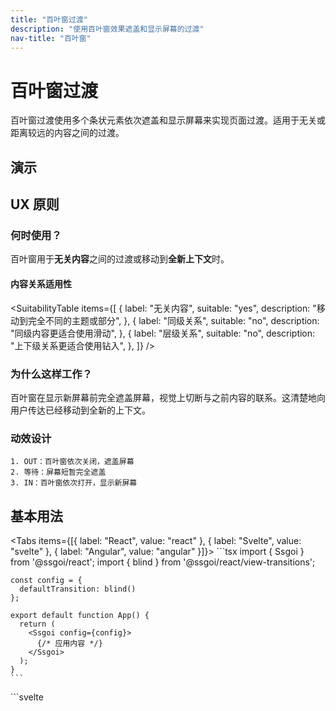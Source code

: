 ```yaml
---
title: "百叶窗过渡"
description: "使用百叶窗效果遮盖和显示屏幕的过渡"
nav-title: "百叶窗"
---
```


# 百叶窗过渡

百叶窗过渡使用多个条状元素依次遮盖和显示屏幕来实现页面过渡。适用于无关或距离较远的内容之间的过渡。

## 演示

<ViewTransitionDemo type="blind" />

## UX 原则

### 何时使用？

百叶窗用于**无关内容**之间的过渡或移动到**全新上下文**时。

#### 内容关系适用性

<SuitabilityTable
  items={[
    {
      label: "无关内容",
      suitable: "yes",
      description: "移动到完全不同的主题或部分",
    },
    {
      label: "同级关系",
      suitable: "no",
      description: "同级内容更适合使用滑动",
    },
    {
      label: "层级关系",
      suitable: "no",
      description: "上下级关系更适合使用钻入",
    },
  ]}
/>

### 为什么这样工作？

百叶窗在显示新屏幕前完全遮盖屏幕，视觉上切断与之前内容的联系。这清楚地向用户传达已经移动到全新的上下文。

### 动效设计

```
1. OUT：百叶窗依次关闭，遮盖屏幕
2. 等待：屏幕短暂完全遮盖
3. IN：百叶窗依次打开，显示新屏幕
```

## 基本用法

<Tabs items={[{ label: "React", value: "react" }, { label: "Svelte", value: "svelte" }, { label: "Angular", value: "angular" }]}>
  <TabPanel value="react">
    ```tsx
    import { Ssgoi } from '@ssgoi/react';
    import { blind } from '@ssgoi/react/view-transitions';

    const config = {
      defaultTransition: blind()
    };

    export default function App() {
      return (
        <Ssgoi config={config}>
          {/* 应用内容 */}
        </Ssgoi>
      );
    }
    ```

  </TabPanel>
  <TabPanel value="svelte">
    ```svelte
    <script>
      import { Ssgoi } from '@ssgoi/svelte';
      import { blind } from '@ssgoi/svelte/view-transitions';

      const config = {
        defaultTransition: blind()
      };
    </script>

    <Ssgoi {config}>
      <slot />
    </Ssgoi>
    ```

  </TabPanel>
  <TabPanel value="angular">
    ```typescript
    import { Component } from "@angular/core";
    import { RouterOutlet } from "@angular/router";
    import { Ssgoi } from "@ssgoi/angular";
    import { blind } from "@ssgoi/angular/view-transitions";
    import type { SsgoiConfig } from "@ssgoi/angular";

    @Component({
      selector: "app-root",
      standalone: true,
      imports: [RouterOutlet, Ssgoi],
      template: `
        <div
          ssgoi
          [config]="ssgoiConfig"
          style="position: relative; min-height: 100vh;"
        >
          <router-outlet />
        </div>
      `
    })
    export class AppComponent {
      ssgoiConfig: SsgoiConfig = {
        defaultTransition: blind()
      };
    }
    ```
  </TabPanel>
</Tabs>

## 选项

```typescript
interface BlindOptions {
  // 弹簧配置
  inSpring?: SpringConfig; // IN 动画（默认：{ stiffness: 75, damping: 25 }）
  outSpring?: SpringConfig; // OUT 动画（默认：{ stiffness: 80, damping: 25 }）

  // 时间控制
  transitionDelay?: number; // OUT 和 IN 之间的延迟（默认：300ms）
  staggerDelay?: number; // 百叶窗之间的延迟（默认：100ms）

  // 视觉效果
  blindCount?: number; // 百叶窗数量（默认：10）
  direction?: "horizontal" | "vertical"; // 方向（默认：'horizontal'）
  blindColor?: string; // 颜色（默认：'#000000'）
}
```

### 自定义示例

```tsx
// 快速过渡
blind({
  staggerDelay: 20,
  transitionDelay: 100,
});

// 垂直百叶窗
blind({
  direction: "vertical",
  blindCount: 15,
});

// 平滑过渡
blind({
  outSpring: { stiffness: 60, damping: 20 },
  inSpring: { stiffness: 50, damping: 18 },
});

// 更改颜色
blind({
  blindColor: "#1a1a1a",
});
```

## 实际示例

### 主页到设置

```tsx
{
  from: '/home',
  to: '/settings',
  transition: blind()
}
```

### 类别之间移动

```tsx
{
  from: '/shop/*',
  to: '/blog/*',
  transition: blind({
    blindCount: 12,
    staggerDelay: 25
  })
}
```

### 登录后到仪表板

```tsx
{
  from: '/login',
  to: '/dashboard',
  transition: blind({
    transitionDelay: 500,
    blindColor: '#0f172a'
  })
}
```

## 与其他过渡的比较

- **vs 淡入淡出**：百叶窗提供更戏剧性和明确的分隔
- **vs 滑动**：百叶窗没有方向性，适合无关内容
- **vs 钻入**：百叶窗用于没有层级的水平移动

## 性能考虑

- 百叶窗动态创建并在动画后自动移除
- 使用 GPU 加速实现流畅动画
- 超过 20 个百叶窗可能会影响低端设备的性能